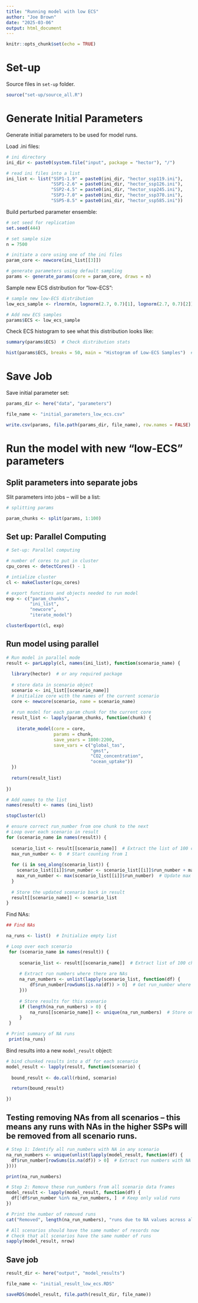 ```yaml
---
title: "Running model with low ECS"
author: "Joe Brown"
date: "2025-03-06"
output: html_document
---
```


```r
knitr::opts_chunk$set(echo = TRUE)
```

# Set-up

Source files in `set-up` folder.

```r
source("set-up/source_all.R")
```

# Generate Initial Parameters

Generate initial parameters to be used for model runs.

Load .ini files:
```r
# ini directory 
ini_dir <- paste0(system.file("input", package = "hector"), "/")

# read ini files into a list 
ini_list <- list("SSP1-1.9" = paste0(ini_dir, "hector_ssp119.ini"), 
                 "SSP1-2.6" = paste0(ini_dir, "hector_ssp126.ini"), 
                 "SSP2-4.5" = paste0(ini_dir, "hector_ssp245.ini"), 
                 "SSP3-7.0" = paste0(ini_dir, "hector_ssp370.ini"), 
                 "SSP5-8.5" = paste0(ini_dir, "hector_ssp585.ini"))

```

Build perturbed parameter ensemble:
```r
# set seed for replication
set.seed(444)

# set sample size
n = 7500

# initiate a core using one of the ini files
param_core <- newcore(ini_list[[3]])

# generate parameters using default sampling
params <- generate_params(core = param_core, draws = n)

```

Sample new ECS distribution for "low-ECS":
```r
# sample new low-ECS distribution
low_ecs_sample <- rlnorm(n, lognorm(2.7, 0.7)[1], lognorm(2.7, 0.7)[2])

# Add new ECS samples 
params$ECS <- low_ecs_sample

```

Check ECS histogram to see what this distribution looks like:

```r
summary(params$ECS)  # Check distribution stats

hist(params$ECS, breaks = 50, main = "Histogram of Low-ECS Samples")  # Visualize
```

# Save Job

Save initial parameter set:
```r
params_dir <- here("data", "parameters")

file_name <- "initial_parameters_low_ecs.csv"

write.csv(params, file.path(params_dir, file_name), row.names = FALSE)

```

# Run the model with new "low-ECS" parameters

## Split parameters into separate jobs

Slit parameters into jobs -- will be a list:

```r
# splitting params

param_chunks <- split(params, 1:100)

```

## Set up: Parallel Computing

```r

# Set-up: Parallel computing 

# number of cores to put in cluster
cpu_cores <- detectCores() - 1

# intialize cluster
cl <- makeCluster(cpu_cores)

# export functions and objects needed to run model
exp <- c("param_chunks", 
         "ini_list", 
         "newcore", 
         "iterate_model")

clusterExport(cl, exp)

```

## Run model using parallel

```r
# Run model in parallel mode
result <- parLapply(cl, names(ini_list), function(scenario_name) {
  
  library(hector)  # or any required package
  
  # store data in scenario object
  scenario <- ini_list[[scenario_name]]
  # initialize core with the names of the current scenario
  core <- newcore(scenario, name = scenario_name)
  
  # run model for each param chunk for the current core 
  result_list <- lapply(param_chunks, function(chunk) {
    
    iterate_model(core = core, 
                  params = chunk, 
                  save_years = 1800:2200, 
                  save_vars = c("global_tas", 
                                "gmst", 
                                "CO2_concentration", 
                                "ocean_uptake"))
  })
  
  return(result_list)
  
})

# Add names to the list 
names(result) <- names (ini_list)

stopCluster(cl)
```

```r
# ensure correct run_number from one chunk to the next
# Loop over each scenario in result
for (scenario_name in names(result)) {
  
  scenario_list <- result[[scenario_name]]  # Extract the list of 100 chunks
  max_run_number <- 0  # Start counting from 1
  
  for (i in seq_along(scenario_list)) {
    scenario_list[[i]]$run_number <- scenario_list[[i]]$run_number + max_run_number
    max_run_number <- max(scenario_list[[i]]$run_number)  # Update max for next chunk
  }
  
  # Store the updated scenario back in result
  result[[scenario_name]] <- scenario_list
}
```

Find NAs:
```r
## Find NAs

na_runs <- list()  # Initialize empty list

# Loop over each scenario
 for (scenario_name in names(result)) {
     
     scenario_list <- result[[scenario_name]]  # Extract list of 100 chunks
     
     # Extract run numbers where there are NAs
     na_run_numbers <- unlist(lapply(scenario_list, function(df) {
         df$run_number[rowSums(is.na(df)) > 0]  # Get run_number where any column has NA
     }))
     
     # Store results for this scenario
     if (length(na_run_numbers) > 0) {
         na_runs[[scenario_name]] <- unique(na_run_numbers)  # Store only unique run numbers
     }
 }

# Print summary of NA runs
 print(na_runs)
```

Bind results into a new `model_result` object:
```r
# bind chunked results into a df for each scenario
model_result <- lapply(result, function(scenario) {
  
  bound_result <- do.call(rbind, scenario)

  return(bound_result)

})

```

## Testing removing NAs from all scenarios -- this means any runs with NAs in the higher SSPs will be removed from all scenario runs.
```r
# Step 1: Identify all run_numbers with NA in any scenario
na_run_numbers <- unique(unlist(lapply(model_result, function(df) {
  df$run_number[rowSums(is.na(df)) > 0]  # Extract run numbers with NA
})))

print(na_run_numbers)

# Step 2: Remove these run_numbers from all scenario data frames
model_result <- lapply(model_result, function(df) {
  df[!df$run_number %in% na_run_numbers, ]  # Keep only valid runs
})

# Print the number of removed runs
cat("Removed", length(na_run_numbers), "runs due to NA values across all scenarios.\n")

# All scenarios should have the same number of resords now
# Check that all scenarios have the same number of runs
sapply(model_result, nrow)

```

## Save job

```r
result_dir <- here("output", "model_results")

file_name <- "initial_result_low_ecs.RDS"

saveRDS(model_result, file.path(result_dir, file_name))

```


